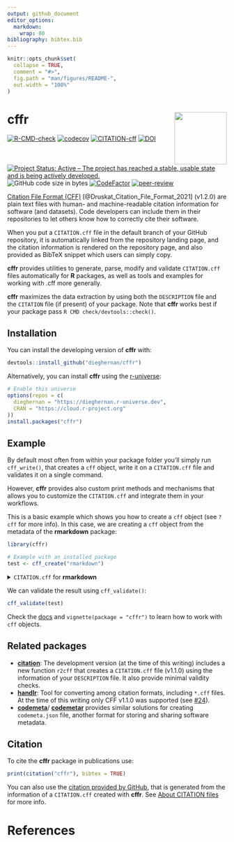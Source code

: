 ```yaml
---
output: github_document
editor_options: 
  markdown: 
    wrap: 80
bibliography: bibtex.bib
---
```


<!-- README.md is generated from README.Rmd. Please edit that file -->

```r
knitr::opts_chunk$set(
  collapse = TRUE,
  comment = "#>",
  fig.path = "man/figures/README-",
  out.width = "100%"
)
```

# cffr <img src="man/figures/logo.png" align="right" width="120"/>

<!-- badges: start -->

[![R-CMD-check](https://github.com/dieghernan/cffr/actions/workflows/check-full.yaml/badge.svg)](https://github.com/dieghernan/cffr/actions/workflows/check-full.yaml)
[![codecov](https://codecov.io/gh/dieghernan/cffr/branch/master/graph/badge.svg)](https://app.codecov.io/gh/dieghernan/cffr)
[![CITATION-cff](https://github.com/dieghernan/cffr/actions/workflows/cff-validator.yml/badge.svg)](https://github.com/dieghernan/cffr/actions/workflows/cff-validator.yml)
[![DOI](https://img.shields.io/badge/DOI-10.5281/zenodo.5509766-blue)](https://doi.org/10.5281/zenodo.5509766)
[![Project Status: Active – The project has reached a stable, usable state and is being actively developed.](https://www.repostatus.org/badges/latest/active.svg)](https://www.repostatus.org/#active)
![GitHub code size in bytes](https://img.shields.io/github/languages/code-size/dieghernan/cffr)
[![CodeFactor](https://www.codefactor.io/repository/github/dieghernan/cffr/badge)](https://www.codefactor.io/repository/github/dieghernan/cffr)
[![peer-review](https://badges.ropensci.org/463_status.svg)](https://github.com/ropensci/software-review/issues/463)
<!-- badges: end -->

[Citation File Format (CFF)](https://citation-file-format.github.io/)
[@Druskat_Citation_File_Format_2021] (v1.2.0) are plain text files with human- and
machine-readable citation information for software (and datasets). Code
developers can include them in their repositories to let others know how to
correctly cite their software.

When you put a `CITATION.cff` file in the default branch of your GitHub
repository, it is automatically linked from the repository landing page, and the
citation information is rendered on the repository page, and also provided as
BibTeX snippet which users can simply copy.

**cffr** provides utilities to generate, parse, modify and validate
`CITATION.cff` files automatically for **R**
packages, as well as tools and examples
for working with .cff more generally.

**cffr** maximizes the data extraction by using both the `DESCRIPTION` file 
and the `CITATION` file (if present) of your package. Note that **cffr** works
best if your package pass `R CMD check/devtools::check()`.



## Installation

You can install the developing version of **cffr** with:

```r
devtools::install_github("dieghernan/cffr")
```

Alternatively, you can install **cffr** using the
[r-universe](https://dieghernan.r-universe.dev/ui#builds):

```r
# Enable this universe
options(repos = c(
  dieghernan = "https://dieghernan.r-universe.dev",
  CRAN = "https://cloud.r-project.org"
))
install.packages("cffr")
```

## Example

By default most often from within your package folder you'll simply run
`cff_write()`, that creates a `cff` object, write it on a `CITATION.cff`
file and validates it on a single command.

However, **cffr** provides also custom print methods and mechanisms that
allows you to customize the `CITATION.cff` and integrate them in your 
workflows.

This is a basic example which shows you how to create a `cff` object 
(see `?cff` for more info). In this case, we are creating a `cff` object
from the metadata of the **rmarkdown** package:

```r
library(cffr)

# Example with an installed package
test <- cff_create("rmarkdown")
```

<details><summary>
<code>CITATION.cff</code> for <strong>rmarkdown</strong></summary>


```r

test
```

</details>

<p>
<p>
<p>

We can validate the result using `cff_validate()`:

```r

cff_validate(test)
```



Check the [docs](https://dieghernan.github.io/cffr/reference/index.html) 
and `vignette(package = "cffr")` to learn how to work with `cff` objects.


## Related packages

- [**citation**](https://github.com/pik-piam/citation/): The development 
  version (at the time of this writing) includes a new function `r2cff` that
  creates a `CITATION.cff` file (v1.1.0) using the information of your 
  `DESCRIPTION` file. It also provide minimal validity checks.
- [**handlr**](https://github.com/ropensci/handlr): Tool for converting among 
  citation formats, including `*.cff` files. At the time of
  this writing only CFF v1.1.0 was supported (see
  [#24](https://github.com/ropensci/handlr/issues/24)).
- [**codemeta**](https://github.com/cboettig/codemeta)/
  [**codemetar**](https://github.com/ropensci/codemetar) provides similar 
  solutions for creating `codemeta.json` file, another format for storing and
  sharing software metadata.


## Citation

To cite the **cffr** package in publications use:

```r
print(citation("cffr"), bibtex = TRUE)
```

You can also use the [citation provided by GitHub](https://github.com/dieghernan/cffr), 
that is generated from the information of a 
`CITATION.cff` created with **cffr**. See 
[About CITATION files](https://docs.github.com/en/repositories/managing-your-repositorys-settings-and-features/customizing-your-repository/about-citation-files)
for more info.

# References
